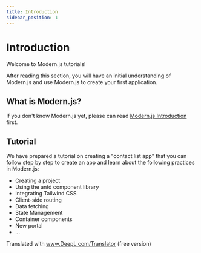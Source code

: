 ```yaml
---
title: Introduction
sidebar_position: 1
---
```


# Introduction

Welcome to Modern.js tutorials!

After reading this section, you will have an initial understanding of Modern.js and use Modern.js to create your first application.

## What is Modern.js?

If you don't know Modern.js yet, please can read [Modern.js Introduction](/guides/get-started/introduction) first.

## Tutorial

We have prepared a tutorial on creating a "contact list app" that you can follow step by step to create an app and learn about the following practices in Modern.js:

- Creating a project
- Using the antd component library
- Integrating Tailwind CSS
- Client-side routing
- Data fetching
- State Management
- Container components
- New portal
- ...

Translated with www.DeepL.com/Translator (free version)
